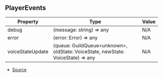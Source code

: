 ## PlayerEvents

| Property | Type | Value |
| ----------- | ----------- | ----------- |
| debug | (message: string) => any | N/A |
| error | (error: Error) => any | N/A |
| voiceStateUpdate | (queue: GuildQueue\<unknown>, oldState: VoiceState, newState: VoiceState) => any | N/A |


- [Source](https://github.com/Androz2091/discord-player/blob/e2a9cfc/packages/discord-player/src/types/types.ts#L186)